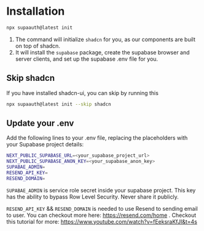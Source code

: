 # Installation

```sh copy
npx supaauth@latest init
```

1. The command will initialize `shadcn` for you, as our components are built on top of shadcn.
2. It will install the `supabase` package, create the supabase browser and server clients, and set up the supabase .env file for you.

## Skip shadcn

If you have installed shadcn-ui, you can skip by running this

```sh copy
npx supaauth@latest init --skip shadcn
```

## Update your .env

Add the following lines to your .env file, replacing the placeholders with your Supabase project details:

```sh copy
NEXT_PUBLIC_SUPABASE_URL=<your_supabase_project_url>
NEXT_PUBLIC_SUPABASE_ANON_KEY=<your_supabase_anon_key>
SUPABAE_ADMIN=
RESEND_API_KEY=
RESEND_DOMAIN=
```

`SUPABAE_ADMIN` is service role secret inside your supabase project. This key has the ability to bypass Row Level Security. Never share it publicly.

`RESEND_API_KEY` && `RESEND_DOMAIN` is needed to use Resend to sending email to user. You can checkout more here: https://resend.com/home . Checkout this tutorial for more: https://www.youtube.com/watch?v=fEeksraKfJI&t=4s
